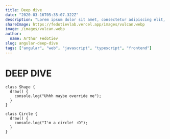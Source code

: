```yaml
---
title: Deep dive
date: "2020-03-16T05:35:07.322Z"
description: "Lorem ipsum dolor sit amet, consectetur adipiscing elit, sed do eiusmod tempor incididunt ut labore et dolore magna aliqua. Praesent elementum facilisis leo vel fringilla est ullamcorper eget. At imperdiet dui accumsan sit amet nulla facilities morbi tempus."
shareImage: https://fedotievlab.vercel.app/images/vulcan.webp
image: /images/vulcan.webp
author:
  name: Arthur Fedotiev
slug: angular-deep-dive
tags: ["angular", "web", "javascript", "typescript", "frontend"]
---
```


# DEEP DIVE

```js[class="line-numbers"]
class Shape {
  draw() {
    console.log("Uhhh maybe override me");
  }
}

class Circle {
  draw() {
    console.log("I'm a circle! :D");
  }
}
```

